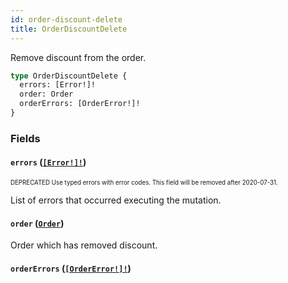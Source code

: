 ```yaml
---
id: order-discount-delete
title: OrderDiscountDelete
---
```


Remove discount from the order.

```graphql
type OrderDiscountDelete {
  errors: [Error!]!
  order: Order
  orderErrors: [OrderError!]!
}
```

### Fields

#### `errors` ([`[Error!]!`](/developer/api-reference/objects/error.mdx))

<sub><sup><span className="deprecatedTag">DEPRECATED</span> Use typed errors with error codes. This field will be removed after 2020-07-31.</sup></sub>

List of errors that occurred executing the mutation.

#### `order` ([`Order`](/developer/api-reference/objects/order.mdx))

Order which has removed discount.

#### `orderErrors` ([`[OrderError!]!`](/developer/api-reference/objects/order-error.mdx))
